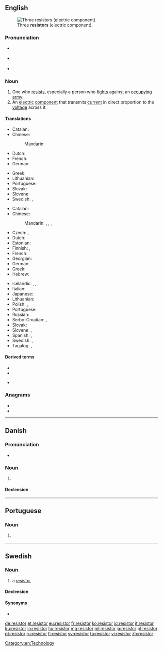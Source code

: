 ==English==
[[File:3_Resistors.jpg|thumb|Three '''resistors''' (electric component).]]

===Pronunciation===
* {{a|UK}} {{IPA|/rɪˈzɪstə/|lang=en}}
* {{a|US}} {{IPA|/rɪˈzɪstɚ/|lang=en}}
* {{rhymes|ɪstə(r)|lang=en}}

===Noun===
{{en-noun}}

# One who [[resist]]s, especially a person who [[fight]]s against an [[occupy]]ing [[army]].
# An [[electric]] [[component]] that transmits [[current]] in direct proportion to the [[voltage]] across it.

====Translations====
{{trans-top|one who resists, especially a person who fights against an occupying army}}
* Catalan: {{t|ca|resistent|m}}
* Chinese:
*: Mandarin: {{t+|cmn|反抗|tr=fǎnkàngzhě|alt=反抗者|sc=Hani}}
* Dutch: {{t+|nl|verzetsstrijder|m}}
* French: {{t+|fr|résistant|m}}
* German: {{t+|de|Widerstandskämpfer|m}}
{{trans-mid}}
* Greek: {{t+|el|αντιστασιακός|m}}
* Lithuanian: {{t|lt|pasipriešinimo narys|m}}
* Portuguese: {{t+|pt|resistente|m|f}}
* Slovak: {{t|sk|odporca|m}}
* Slovene: {{t+|sl|upornik|m}}
* Swedish: {{t|sv|motståndsman|c}}, {{t|sv|motståndskämpe|c}}
{{trans-bottom}}

{{trans-top|an electric component that transmits current in direct proportion to the voltage across it}}
* Catalan: {{t|ca|resistència|f}}
* Chinese:
*: Mandarin: {{t|cmn|電阻|sc=Hani}}, {{t+|cmn|电阻|tr=diànzǔ|sc=Hani}}, {{t|cmn|電阻器|sc=Hani}}, {{t+|cmn|电阻器|tr=diànzǔqì|sc=Hani}}
* Czech: {{t|cs|rezistor|m}}, {{t+|cs|odpor|m}}
* Dutch: {{t+|nl|weerstand|m}}
* Estonian: {{t+|et|takisti}}
* Finnish: {{t+|fi|vastus}}, {{t+|fi|resistori}}
* French: {{t+|fr|résistance|f}}
* Georgian: {{t|ka|რეზისტორი}}
* German: {{t+|de|Widerstand|m}}
* Greek: {{t+|el|αντίσταση|f}}
* Hebrew: {{t+|he|נגד|m|tr=nagad|sc=Hebr}}
{{trans-mid}}
* Icelandic: {{t|is|viðnám|n}}, {{t|is|viðnámstæki|n}}, {{t|is|mótstaða|f}}
* Italian: {{t+|it|resistore|m}}
* Japanese: {{t|ja|抵抗器|tr=ていこうき, teikōki|sc=Jpan}}
* Lithuanian: {{t|lt|varžas|f}}
* Polish: {{t+|pl|opornik|m}}, {{t+|pl|rezystor|m}}
* Portuguese: {{t+|pt|resistor|m}}
* Russian: {{t+|ru|рези́стор|m}}
* Serbo-Croatian: {{t|sh|отпорник|m|sc=Cyrl}}, {{t+|sh|otpornik|m}}
* Slovak: {{t|sk|odpor|m}}
* Slovene: {{t+|sl|upornik|m}}, {{t+|sl|upor|m}}
* Spanish: {{t+|es|resistencia|f}}, {{t|es|resistor|m}}
* Swedish: {{t+|sv|resistor|c}}, {{t+|sv|motstånd|n}}
* Tagalog: {{t|tl|panagwil}}, {{t|tl|panakwil}}
{{trans-bottom}}

====Derived terms====
{{der-top|an electric component that transmits current in direct proportion to the voltage across it}}
* {{l|en|photoresistor}}
* {{l|en|thermistor}}
{{der-mid}}
* {{l|en|varistor}}
{{der-bottom}}

===Anagrams===
* {{l|en|roisters}}
* {{l|en|sorriest}}

[[Category:en:Technology]]

----

==Danish==

===Pronunciation===
*{{IPA|[ʁaˈsisd̥ʌ]|lang=da}}

===Noun===
{{da-noun|en|er}}

# {{lb|da|engineering}} {{l|en|resistor}} {{gloss|component with constant resistance}}

====Declension====
{{da-noun-infl|en|er}}

----

==Portuguese==

===Noun===
{{pt-noun|m}}

# {{l|en|resistor}} {{gloss|component that implements electrical resistance}}

----

==Swedish==
{{wikipedia|lang=sv}}

===Noun===
{{sv-noun|c}}

# {{label|sv|electronics}} a [[#English|resistor]]

====Declension====
{{sv-infl-noun-c-r|3=resistore}}

====Synonyms====
* {{l|sv|motstånd}}

[[de:resistor]]
[[et:resistor]]
[[eu:resistor]]
[[fr:resistor]]
[[ko:resistor]]
[[id:resistor]]
[[it:resistor]]
[[ku:resistor]]
[[lo:resistor]]
[[hu:resistor]]
[[mg:resistor]]
[[ml:resistor]]
[[ja:resistor]]
[[pl:resistor]]
[[pt:resistor]]
[[ru:resistor]]
[[fi:resistor]]
[[sv:resistor]]
[[ta:resistor]]
[[vi:resistor]]
[[zh:resistor]]